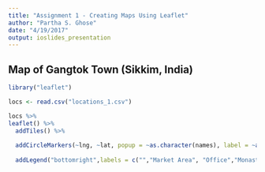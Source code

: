 ```yaml
---
title: "Assignment 1 - Creating Maps Using Leaflet"
author: "Partha S. Ghose"
date: "4/19/2017"
output: ioslides_presentation
---
```




## Map of Gangtok Town (Sikkim, India)

```r

library("leaflet")

locs <- read.csv("locations_1.csv")

locs %>%
leaflet() %>%
  addTiles() %>%
  
  addCircleMarkers(~lng, ~lat, popup = ~as.character(names), label = ~as.character(names), color = c("red", "red", "steelblue","darkgreen", "magenta", "purple"), fillColor = c("red", "red", "steelblue","darkgreen", "magenta", "purple"),fillOpacity=0.6) %>%
 
  addLegend("bottomright",labels = c("","Market Area", "Office","Monastery", "Rope Way Station", "Shopping Plaza"), values = ~as.factor(locs$type), colors = c("", "red", "steelblue","darkgreen", "magenta", "purple"))
  
```
